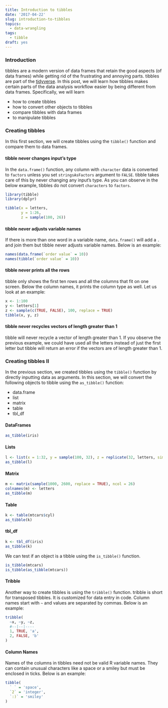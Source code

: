 ```yaml
---
title: Introduction to tibbles
date: '2017-04-22'
slug: introduction-to-tibbles
topics:
  - data-wrangling
tags:
  - tibble
draft: yes
---
```


### Introduction

tibbles are a modern version of data frames that retain the good aspects (of data frames) while getting rid of the frustrating and annoying parts. tibbles are part of the [tidyverse](http://tidyverse.org/). In this post, we will learn how tibbles makes certain parts of the data analysis workflow easier by being different from data frames. Specifically, we will learn

- how to create tibbles
- how to convert other objects to tibbles
- compare tibbles with data frames
- to manipulate tibbles


### Creating tibbles

In this first section, we will create tibbles using the `tibble()` function and compare them to data frames. 

#### tibble never changes input's type

In the `data.frame()` function, any column with `character` data is converted to `factors` unless you set `stringsAsFactors` argument to `FALSE`. tibble takes care of this by never changing any input's type. As you can observe in the below example, tibbles do not convert `characters` to `factors`. 

```r
library(tibble)
library(dplyr)
```

```r
tibble(x = letters,
       y = 1:26,
       z = sample(100, 26))
```

#### tibble never adjusts variable names

If there is more than one word in a variable name, `data.frame()` will add a `.` and join them but tibble never adjusts variable names. Below is an example:

```r
names(data.frame(`order value` = 10))
names(tibble(`order value` = 10))
```

#### tibble never prints all the rows

tibble only shows the first ten rows and all the columns that fit on one screen. Below the column names, it prints the column type as well. Let us look at an example:

```r
x <- 1:100
y <- letters[1]
z <- sample(c(TRUE, FALSE), 100, replace = TRUE)
tibble(x, y, z)
```

#### tibble never recycles vectors of length greater than 1

tibble will never recycle a vector of length greater than 1. If you observe the previous example, we could have used all the letters instead of just the first letter but tibble will return an error if the vectors are of length greater than 1.


### Creating tibbles II

In the previous section, we created tibbles using the `tibble()` function by directly inputting data as arguments. In this section, we will convert the following objects to tibble using the `as_tibble()` function:

- data.frame
- list
- matrix
- table
- tbl_df

#### DataFrames

```r
as_tibble(iris)
```

#### Lists

```r
l <- list(x = 1:32, y = sample(100, 32), z = replicate(32, letters, simplify = FALSE))
as_tibble(l)
```

#### Matrix

```r
m <- matrix(sample(1000, 2600, replace = TRUE), ncol = 26)
colnames(m) <- letters
as_tibble(m)
```

#### Table

```r
k <- table(mtcars$cyl)
as_tibble(k)
```

#### tbl_df

```r
k <- tbl_df(iris)
as_tibble(k)
```

We can test if an object is a tibble using the `is_tibble()` function.

```r
is_tibble(mtcars)
is_tibble(as_tibble(mtcars))
```

#### Tribble

Another way to create tibbles is using the `tribble()` function. tribble is short for transposed tibbles. It is customized for data entry in code. Column names start with `~` and values are separated by commas. Below is an example:

```r
tribble(
  ~x, ~y, ~z,
  #--|--|----
  1, TRUE, 'a',
  2, FALSE, 'b'
)
```

#### Column Names

Names of the columns in tibbles need not be valid R variable names. They can contain unusual characters like a space or a smiley but must be enclosed in ticks. Below is an example:

```r
tibble(
  ` ` = 'space',
  `2` = 'integer',
  `:)` = 'smiley'
)
```

### 


